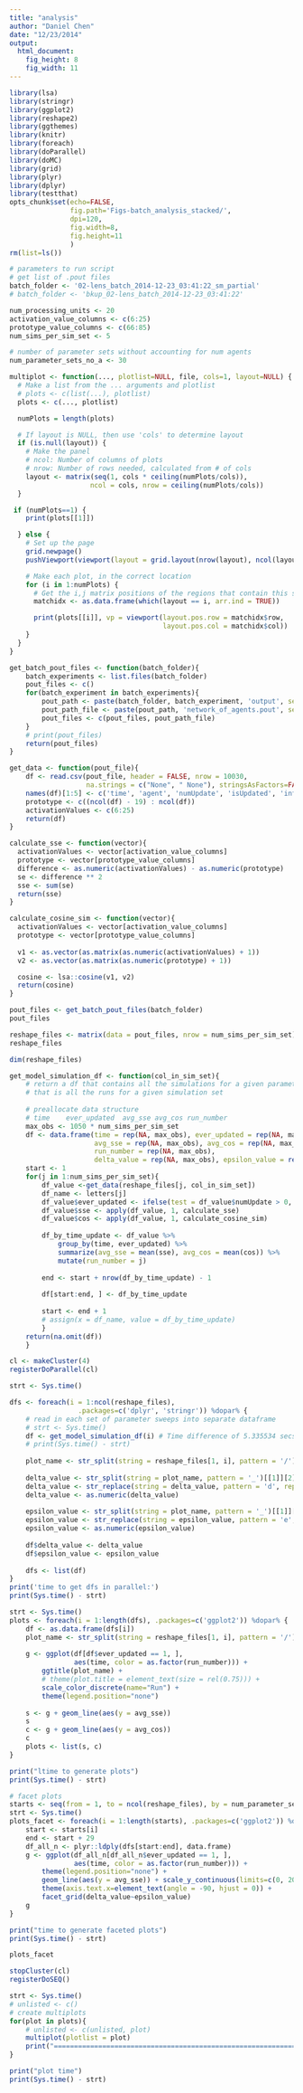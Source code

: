 ```yaml
---
title: "analysis"
author: "Daniel Chen"
date: "12/23/2014"
output:
  html_document:
    fig_height: 8
    fig_width: 11
---
```


```r
library(lsa)
library(stringr)
library(ggplot2)
library(reshape2)
library(ggthemes)
library(knitr)
library(foreach)
library(doParallel)
library(doMC)
library(grid)
library(plyr)
library(dplyr)
library(testthat)
opts_chunk$set(echo=FALSE,
               fig.path='Figs-batch_analysis_stacked/',
               dpi=120,
               fig.width=8,
               fig.height=11
               )
rm(list=ls())
```

```r
# parameters to run script
# get list of .pout files
batch_folder <- '02-lens_batch_2014-12-23_03:41:22_sm_partial'
# batch_folder <- 'bkup_02-lens_batch_2014-12-23_03:41:22'

num_processing_units <- 20
activation_value_columns <- c(6:25)
prototype_value_columns <- c(66:85)
num_sims_per_sim_set <- 5

# number of parameter sets without accounting for num agents
num_parameter_sets_no_a <- 30
```


```r
multiplot <- function(..., plotlist=NULL, file, cols=1, layout=NULL) {
  # Make a list from the ... arguments and plotlist
  # plots <- c(list(...), plotlist)
  plots <- c(..., plotlist)

  numPlots = length(plots)

  # If layout is NULL, then use 'cols' to determine layout
  if (is.null(layout)) {
    # Make the panel
    # ncol: Number of columns of plots
    # nrow: Number of rows needed, calculated from # of cols
    layout <- matrix(seq(1, cols * ceiling(numPlots/cols)),
                    ncol = cols, nrow = ceiling(numPlots/cols))
  }

 if (numPlots==1) {
    print(plots[[1]])

  } else {
    # Set up the page
    grid.newpage()
    pushViewport(viewport(layout = grid.layout(nrow(layout), ncol(layout))))

    # Make each plot, in the correct location
    for (i in 1:numPlots) {
      # Get the i,j matrix positions of the regions that contain this subplot
      matchidx <- as.data.frame(which(layout == i, arr.ind = TRUE))

      print(plots[[i]], vp = viewport(layout.pos.row = matchidx$row,
                                      layout.pos.col = matchidx$col))
    }
  }
}
```


```r
get_batch_pout_files <- function(batch_folder){
    batch_experiments <- list.files(batch_folder)
    pout_files <- c()
    for(batch_experiment in batch_experiments){
        pout_path <- paste(batch_folder, batch_experiment, 'output', sep = '/')
        pout_path_file <- paste(pout_path, 'network_of_agents.pout', sep = '/')
        pout_files <- c(pout_files, pout_path_file)
    }
    # print(pout_files)
    return(pout_files)
}
```

```r
get_data <- function(pout_file){
    df <- read.csv(pout_file, header = FALSE, nrow = 10030, 
                   na.strings = c("None", " None"), stringsAsFactors=FALSE)
    names(df)[1:5] <- c('time', 'agent', 'numUpdate', 'isUpdated', 'inflId')
    prototype <- c((ncol(df) - 19) : ncol(df))
    activationValues <- c(6:25)
    return(df)
}
```

```r
calculate_sse <- function(vector){
  activationValues <- vector[activation_value_columns]
  prototype <- vector[prototype_value_columns]
  difference <- as.numeric(activationValues) - as.numeric(prototype)
  se <- difference ** 2
  sse <- sum(se)
  return(sse)
}
```

```r
calculate_cosine_sim <- function(vector){
  activationValues <- vector[activation_value_columns]
  prototype <- vector[prototype_value_columns]
  
  v1 <- as.vector(as.matrix(as.numeric(activationValues) + 1))
  v2 <- as.vector(as.matrix(as.numeric(prototype) + 1))

  cosine <- lsa::cosine(v1, v2)
  return(cosine)
}
```

```r
pout_files <- get_batch_pout_files(batch_folder)
pout_files
```

```r
reshape_files <- matrix(data = pout_files, nrow = num_sims_per_sim_set)
reshape_files
```

```r
dim(reshape_files)
```


```r
get_model_simulation_df <- function(col_in_sim_set){
    # return a df that contains all the simulations for a given parameter set
    # that is all the runs for a given simulation set
    
    # preallocate data structure
    # time    ever_updated	avg_sse	avg_cos	run_number
    max_obs <- 1050 * num_sims_per_sim_set
    df <- data.frame(time = rep(NA, max_obs), ever_updated = rep(NA, max_obs),
                     avg_sse = rep(NA, max_obs), avg_cos = rep(NA, max_obs), 
                     run_number = rep(NA, max_obs),
                     delta_value = rep(NA, max_obs), epsilon_value = rep(NA, max_obs))
    start <- 1
    for(j in 1:num_sims_per_sim_set){
        df_value <-get_data(reshape_files[j, col_in_sim_set])
        df_name <- letters[j]
        df_value$ever_updated <- ifelse(test = df_value$numUpdate > 0, 1, 0)
        df_value$sse <- apply(df_value, 1, calculate_sse)
        df_value$cos <- apply(df_value, 1, calculate_cosine_sim)
        
        df_by_time_update <- df_value %>% 
            group_by(time, ever_updated) %>% 
            summarize(avg_sse = mean(sse), avg_cos = mean(cos)) %>%
            mutate(run_number = j)
        
        end <- start + nrow(df_by_time_update) - 1
        
        df[start:end, ] <- df_by_time_update
        
        start <- end + 1
        # assign(x = df_name, value = df_by_time_update)
        }
    return(na.omit(df))
    }
```


```r
cl <- makeCluster(4)
registerDoParallel(cl)
```

```r
strt <- Sys.time()

dfs <- foreach(i = 1:ncol(reshape_files), 
                 .packages=c('dplyr', 'stringr')) %dopar% {
    # read in each set of parameter sweeps into separate dataframe
    # strt <- Sys.time()
    df <- get_model_simulation_df(i) # Time difference of 5.335534 secs
    # print(Sys.time() - strt)
    
    plot_name <- str_split(string = reshape_files[1, i], pattern = '/')[[1]][2]
    
    delta_value <- str_split(string = plot_name, pattern = '_')[[1]][2]
    delta_value <- str_replace(string = delta_value, pattern = 'd', replacement = '')
    delta_value <- as.numeric(delta_value)
    
    epsilon_value <- str_split(string = plot_name, pattern = '_')[[1]][3]
    epsilon_value <- str_replace(string = epsilon_value, pattern = 'e', replacement = '')
    epsilon_value <- as.numeric(epsilon_value)
    
    df$delta_value <- delta_value
    df$epsilon_value <- epsilon_value
    
    dfs <- list(df)
}
print('time to get dfs in parallel:')
print(Sys.time() - strt)
```

```r
strt <- Sys.time()
plots <- foreach(i = 1:length(dfs), .packages=c('ggplot2')) %dopar% {
    df <- as.data.frame(dfs[i])
    plot_name <- str_split(string = reshape_files[1, i], pattern = '/')[[1]][2]
    
    g <- ggplot(df[df$ever_updated == 1, ], 
                aes(time, color = as.factor(run_number))) + 
        ggtitle(plot_name) + 
        # theme(plot.title = element_text(size = rel(0.75))) +
        scale_color_discrete(name="Run") +
        theme(legend.position="none")
    
    s <- g + geom_line(aes(y = avg_sse))
    s
    c <- g + geom_line(aes(y = avg_cos))
    c
    plots <- list(s, c)
}

print("ltime to generate plots")
print(Sys.time() - strt)
```

```r
# facet plots
starts <- seq(from = 1, to = ncol(reshape_files), by = num_parameter_sets_no_a)
strt <- Sys.time()
plots_facet <- foreach(i = 1:length(starts), .packages=c('ggplot2')) %dopar% {
    start <- starts[i]
    end <- start + 29
    df_all_n <- plyr::ldply(dfs[start:end], data.frame)
    g <- ggplot(df_all_n[df_all_n$ever_updated == 1, ], 
                aes(time, color = as.factor(run_number))) + 
        theme(legend.position="none") +
        geom_line(aes(y = avg_sse)) + scale_y_continuous(limits=c(0, 20)) +
        theme(axis.text.x=element_text(angle = -90, hjust = 0)) +
        facet_grid(delta_value~epsilon_value)
    g
}

print("time to generate faceted plots")
print(Sys.time() - strt)
```

```r
plots_facet
```

```r
stopCluster(cl)
registerDoSEQ()
```

```r
strt <- Sys.time()
# unlisted <- c()
# create multiplots
for(plot in plots){
    # unlisted <- c(unlisted, plot)
    multiplot(plotlist = plot)
    print("================================================================================")
}

print("plot time")
print(Sys.time() - strt)
```
